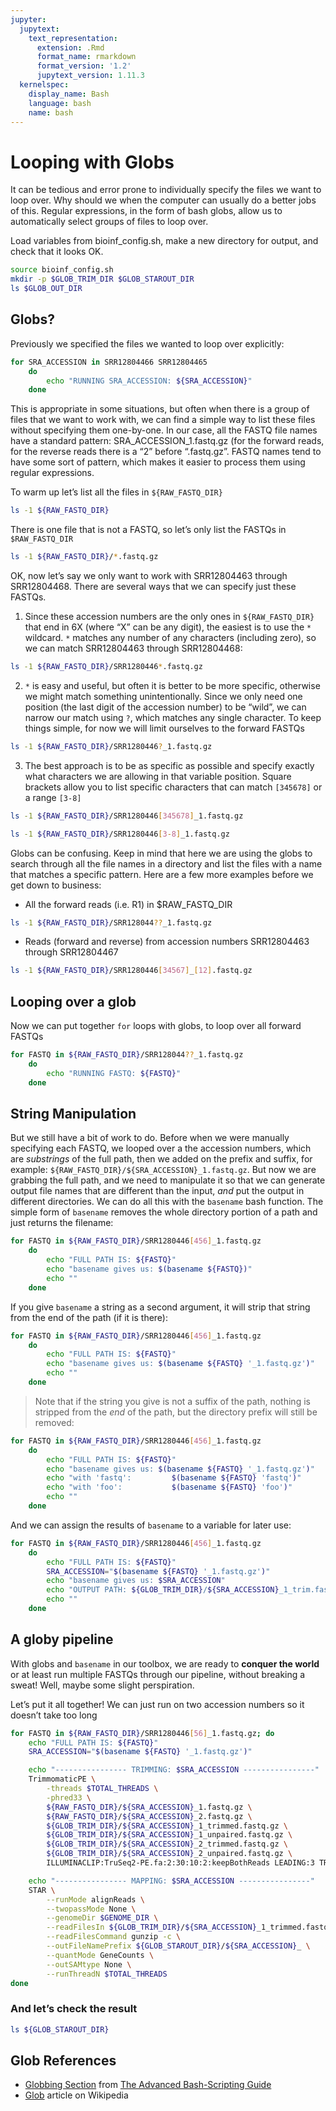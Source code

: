 ```yaml
---
jupyter:
  jupytext:
    text_representation:
      extension: .Rmd
      format_name: rmarkdown
      format_version: '1.2'
      jupytext_version: 1.11.3
  kernelspec:
    display_name: Bash
    language: bash
    name: bash
---
```


# Looping with Globs
It can be tedious and error prone to individually specify the files we want to loop over. Why should we when the computer can usually do a better jobs of this. Regular expressions, in the form of bash globs, allow us to automatically select groups of files to loop over.

Load variables from bioinf_config.sh, make a new directory for output, and check that it looks OK.

```bash
source bioinf_config.sh
mkdir -p $GLOB_TRIM_DIR $GLOB_STAROUT_DIR
ls $GLOB_OUT_DIR
```

## Globs?
Previously we specified the files we wanted to loop over explicitly:

```bash
for SRA_ACCESSION in SRR12804466 SRR12804465
    do
        echo "RUNNING SRA_ACCESSION: ${SRA_ACCESSION}"
    done
```

This is appropriate in some situations, but often when there is a group of files that we want to work with, we can find a simple way to list these files without specifying them one-by-one.  In our case, all the FASTQ file names have a standard pattern: SRA_ACCESSION_1.fastq.gz (for the forward reads, for the reverse reads there is a "2" before ".fastq.gz".  FASTQ names tend to have some sort of pattern, which makes it easier to process them using regular expressions. 

To warm up let's list all the files in `${RAW_FASTQ_DIR}`

```bash
ls -1 ${RAW_FASTQ_DIR}
```

There is one file that is not a FASTQ, so let's only list the FASTQs in `$RAW_FASTQ_DIR`

```bash
ls -1 ${RAW_FASTQ_DIR}/*.fastq.gz
```

OK, now let's say we only want to work with SRR12804463 through SRR12804468.  There are several ways that we can specify just these FASTQs. 

1. Since these accession numbers are the only ones in `${RAW_FASTQ_DIR}` that end in 6X (where "X" can be any digit), the easiest is to use the `*` wildcard. `*` matches any number of any characters (including zero), so we can match SRR12804463 through SRR12804468: 

```bash
ls -1 ${RAW_FASTQ_DIR}/SRR1280446*.fastq.gz
```

2. `*` is easy and useful, but often it is better to be more specific, otherwise we might match something unintentionally. Since we only need one position (the last digit of the accession number) to be "wild", we can narrow our match using `?`, which matches any single character. To keep things simple, for now we will limit ourselves to the forward FASTQs

```bash
ls -1 ${RAW_FASTQ_DIR}/SRR1280446?_1.fastq.gz
```

3. The best approach is to be as specific as possible and specify exactly what characters we are allowing in that variable position.  Square brackets allow you to list specific characters that can match `[345678]` or a range `[3-8]`

```bash
ls -1 ${RAW_FASTQ_DIR}/SRR1280446[345678]_1.fastq.gz
```

```bash
ls -1 ${RAW_FASTQ_DIR}/SRR1280446[3-8]_1.fastq.gz
```

Globs can be confusing.  Keep in mind that here we are using the globs to search through all the file names in a directory and list the files with a name that matches a specific pattern. Here are a few more examples before we get down to business:

- All the forward reads (i.e. R1) in $RAW_FASTQ_DIR

```bash
ls -1 ${RAW_FASTQ_DIR}/SRR128044??_1.fastq.gz
```

- Reads (forward and reverse) from accession numbers SRR12804463 through SRR12804467

```bash
ls -1 ${RAW_FASTQ_DIR}/SRR1280446[34567]_[12].fastq.gz
```

## Looping over a glob
Now we can put together `for` loops with globs, to loop over all forward FASTQs

```bash
for FASTQ in ${RAW_FASTQ_DIR}/SRR128044??_1.fastq.gz
    do
        echo "RUNNING FASTQ: ${FASTQ}"
    done
```

## String Manipulation

But we still have a bit of work to do.  Before when we were manually specifying each FASTQ, we looped over a the accession numbers, which are *substrings* of the full path, then we added on the prefix and suffix, for example: `${RAW_FASTQ_DIR}/${SRA_ACCESSION}_1.fastq.gz `.  But now we are grabbing the full path, and we need to manipulate it so that we can generate output file names that are different than the input, *and* put the output in different directories.  We can do all this with the `basename` bash function. The simple form of `basename` removes the whole directory portion of a path and just returns the filename:

```bash
for FASTQ in ${RAW_FASTQ_DIR}/SRR1280446[456]_1.fastq.gz
    do
        echo "FULL PATH IS: ${FASTQ}"
        echo "basename gives us: $(basename ${FASTQ})"
        echo ""
    done
```

If you give `basename` a string as a second argument, it will strip that string from the end of the path (if it is there):

```bash
for FASTQ in ${RAW_FASTQ_DIR}/SRR1280446[456]_1.fastq.gz
    do
        echo "FULL PATH IS: ${FASTQ}"
        echo "basename gives us: $(basename ${FASTQ} '_1.fastq.gz')"
        echo ""
    done
```

> Note that if the string you give is not a suffix of the path, nothing is stripped from the *end* of the path, but the directory prefix will still be removed:

```bash
for FASTQ in ${RAW_FASTQ_DIR}/SRR1280446[456]_1.fastq.gz
    do
        echo "FULL PATH IS: ${FASTQ}"
        echo "basename gives us: $(basename ${FASTQ} '_1.fastq.gz')"
        echo "with 'fastq':         $(basename ${FASTQ} 'fastq')"
        echo "with 'foo':           $(basename ${FASTQ} 'foo')"        
        echo ""
    done
```

And we can assign the results of `basename` to a variable for later use:

```bash
for FASTQ in ${RAW_FASTQ_DIR}/SRR1280446[456]_1.fastq.gz
    do
        echo "FULL PATH IS: ${FASTQ}"
        SRA_ACCESSION="$(basename ${FASTQ} '_1.fastq.gz')"
        echo "basename gives us: $SRA_ACCESSION"
        echo "OUTPUT PATH: ${GLOB_TRIM_DIR}/${SRA_ACCESSION}_1_trim.fastq.gz"
        echo ""
    done
```

## A globy pipeline
With globs and `basename` in our toolbox, we are ready to **conquer the world** or at least run multiple FASTQs through our pipeline, without breaking a sweat! Well, maybe some slight perspiration.

Let's put it all together! We can just run on two accession numbers so it doesn't take too long

```bash
for FASTQ in ${RAW_FASTQ_DIR}/SRR1280446[56]_1.fastq.gz; do
    echo "FULL PATH IS: ${FASTQ}"
    SRA_ACCESSION="$(basename ${FASTQ} '_1.fastq.gz')"

    echo "---------------- TRIMMING: $SRA_ACCESSION ----------------"
    TrimmomaticPE \
        -threads $TOTAL_THREADS \
        -phred33 \
        ${RAW_FASTQ_DIR}/${SRA_ACCESSION}_1.fastq.gz \
        ${RAW_FASTQ_DIR}/${SRA_ACCESSION}_2.fastq.gz \
        ${GLOB_TRIM_DIR}/${SRA_ACCESSION}_1_trimmed.fastq.gz \
        ${GLOB_TRIM_DIR}/${SRA_ACCESSION}_1_unpaired.fastq.gz \
        ${GLOB_TRIM_DIR}/${SRA_ACCESSION}_2_trimmed.fastq.gz \
        ${GLOB_TRIM_DIR}/${SRA_ACCESSION}_2_unpaired.fastq.gz \
        ILLUMINACLIP:TruSeq2-PE.fa:2:30:10:2:keepBothReads LEADING:3 TRAILING:3 MINLEN:36

    echo "---------------- MAPPING: $SRA_ACCESSION ----------------"
    STAR \
        --runMode alignReads \
        --twopassMode None \
        --genomeDir $GENOME_DIR \
        --readFilesIn ${GLOB_TRIM_DIR}/${SRA_ACCESSION}_1_trimmed.fastq.gz ${GLOB_TRIM_DIR}/${SRA_ACCESSION}_2_trimmed.fastq.gz \
        --readFilesCommand gunzip -c \
        --outFileNamePrefix ${GLOB_STAROUT_DIR}/${SRA_ACCESSION}_ \
        --quantMode GeneCounts \
        --outSAMtype None \
        --runThreadN $TOTAL_THREADS
done
```

### And let's check the result

```bash
ls ${GLOB_STAROUT_DIR}
```

## Glob References
- [Globbing Section](http://tldp.org/LDP/abs/html/globbingref.html) from [The Advanced Bash-Scripting Guide](http://tldp.org/LDP/abs/html/index.html)
- [Glob](https://en.wikipedia.org/wiki/Glob_%28programming%29) article on Wikipedia
